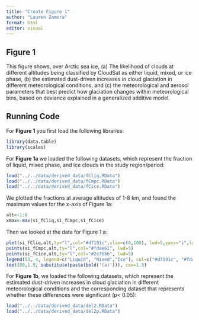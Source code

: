 ```yaml
---
title: "Create Figure 1"
author: "Lauren Zamora"
format: html
editor: visual
---
```


## Figure 1

This figure shows, over Arctic sea ice, (a) The likelihood of clouds at different altitudes being classified by CloudSat as either liquid, mixed, or ice phase, (b) the estimated dust-driven increases in cloud glaciation in different meteorological conditions, and (c) the meteorological and aerosol parameters that best predict how glaciation changes within meteorological bins, based on deviance explained in a generalized additive model.

## Running Code

For **Figure 1** you first load the following libraries:

```r
library(data.table)
library(scales)
```

For **Figure 1a** we loaded the following datasets, which represent the fraction of liquid, mixed phase, and ice clouds in the study region/period:

```r
load("../../data/derived_data/fCliq.RData")
load("../../data/derived_data/fCmpc.RData")
load("../../data/derived_data/fCice.RData")
```

We plotted the fractions at average altitudes of 1-8 km, and found the maximum values for the x-axis of Figure 1a:

```r
alt<-1:8
xmax<-max(si_fCliq,si_fCmpc,si_fCice)
```

Then we looked at the data for Figure 1 a:

```r
plot(si_fCliq,alt,ty="l",col="#d7191c",xlim=c(0,100), lwd=5,yaxs="i",las=1,xaxs="i",cex.axis=1.4,cex.lab=1.4, ylab="Altitude (km)", xlab="Cloud phase frequency (%)")
points(si_fCmpc,alt,ty="l",col="#fdae61", lwd=5)
points(si_fCice,alt,ty="l",col="#2c7bb6", lwd=5)
legend(53, 4, legend=c("Liquid", "Mixed","Ice"), col=c("#d7191c", "#fdae61", "#2c7bb6"), lty=1:2, cex=0.8,lwd=5)
text(80,1.5, substitute(paste(bold('(a)'))), cex=1.5)

```



For **Figure 1b**, we loaded the following datasets, which represent the estimated dust-driven increases in cloud glaciation in different meteorological conditions and the corresponding dataset that represents whether these differences were significant (p< 0.05):

```r
load("../../data/derived_data/del2.RData")
load("../../data/derived_data/del2p.RData")
```

